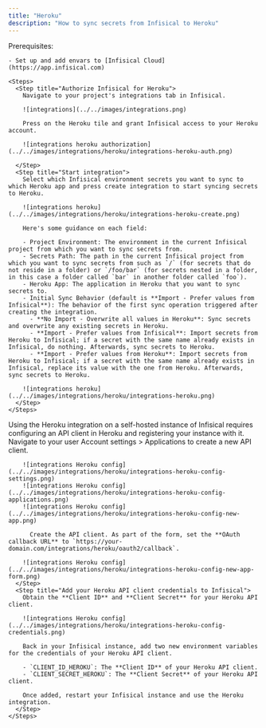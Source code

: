 ```yaml
---
title: "Heroku"
description: "How to sync secrets from Infisical to Heroku"
---
```


<Tabs>
  <Tab title="Usage">
    Prerequisites:

    - Set up and add envars to [Infisical Cloud](https://app.infisical.com)

    <Steps>
      <Step title="Authorize Infisical for Heroku">
        Navigate to your project's integrations tab in Infisical.

        ![integrations](../../images/integrations.png)

        Press on the Heroku tile and grant Infisical access to your Heroku account.

        ![integrations heroku authorization](../../images/integrations/heroku/integrations-heroku-auth.png)

      </Step>
      <Step title="Start integration">
        Select which Infisical environment secrets you want to sync to which Heroku app and press create integration to start syncing secrets to Heroku.
        
        ![integrations heroku](../../images/integrations/heroku/integrations-heroku-create.png)

        Here's some guidance on each field:
        
        - Project Environment: The environment in the current Infisical project from which you want to sync secrets from.
        - Secrets Path: The path in the current Infisical project from which you want to sync secrets from such as `/` (for secrets that do not reside in a folder) or `/foo/bar` (for secrets nested in a folder, in this case a folder called `bar` in another folder called `foo`).
        - Heroku App: The application in Heroku that you want to sync secrets to.
        - Initial Sync Behavior (default is **Import - Prefer values from Infisical**): The behavior of the first sync operation triggered after creating the integration.
          - **No Import - Overwrite all values in Heroku**: Sync secrets and overwrite any existing secrets in Heroku.
          - **Import - Prefer values from Infisical**: Import secrets from Heroku to Infisical; if a secret with the same name already exists in Infisical, do nothing. Afterwards, sync secrets to Heroku.
          - **Import - Prefer values from Heroku**: Import secrets from Heroku to Infisical; if a secret with the same name already exists in Infisical, replace its value with the one from Heroku. Afterwards, sync secrets to Heroku.
        
        ![integrations heroku](../../images/integrations/heroku/integrations-heroku.png)
      </Step>
    </Steps>
  </Tab>
  <Tab title="Self-Hosted Setup">
    Using the Heroku integration on a self-hosted instance of Infisical requires configuring an API client in Heroku
    and registering your instance with it.
    <Steps>
      <Step title="Create an API client in Heroku">
        Navigate to your user Account settings > Applications to create a new API client.

        ![integrations Heroku config](../../images/integrations/heroku/integrations-heroku-config-settings.png) 
        ![integrations Heroku config](../../images/integrations/heroku/integrations-heroku-config-applications.png) 
        ![integrations Heroku config](../../images/integrations/heroku/integrations-heroku-config-new-app.png) 
        
          Create the API client. As part of the form, set the **OAuth callback URL** to `https://your-domain.com/integrations/heroku/oauth2/callback`.

        ![integrations Heroku config](../../images/integrations/heroku/integrations-heroku-config-new-app-form.png) 
      </Step>
      <Step title="Add your Heroku API client credentials to Infisical">
        Obtain the **Client ID** and **Client Secret** for your Heroku API client.
        
        ![integrations Heroku config](../../images/integrations/heroku/integrations-heroku-config-credentials.png) 
        
        Back in your Infisical instance, add two new environment variables for the credentials of your Heroku API client.

        - `CLIENT_ID_HEROKU`: The **Client ID** of your Heroku API client.
        - `CLIENT_SECRET_HEROKU`: The **Client Secret** of your Heroku API client.
        
        Once added, restart your Infisical instance and use the Heroku integration.
      </Step>
    </Steps>
  </Tab>
</Tabs>

